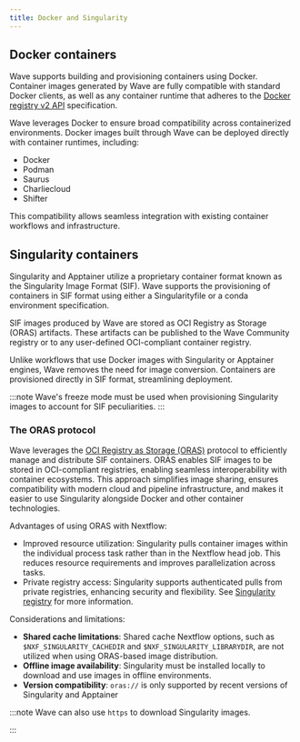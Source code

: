 ```yaml
---
title: Docker and Singularity
---
```


## Docker containers

Wave supports building and provisioning containers using Docker. Container images generated by Wave are fully compatible with standard Docker clients, as well as any container runtime that adheres to the [Docker registry v2 API](https://docs.docker.com/registry/spec/api/) specification.

Wave leverages Docker to ensure broad compatibility across containerized environments. Docker images built through Wave can be deployed directly with container runtimes, including:

- Docker
- Podman
- Saurus
- Charliecloud
- Shifter

This compatibility allows seamless integration with existing container workflows and infrastructure.

## Singularity containers

Singularity and Apptainer utilize a proprietary container format known as the Singularity Image Format (SIF). Wave supports the provisioning of containers in SIF format using either a Singularityfile or a conda environment specification.

SIF images produced by Wave are stored as OCI Registry as Storage (ORAS) artifacts. These artifacts can be published to the Wave Community registry or to any user-defined OCI-compliant container registry.

Unlike workflows that use Docker images with Singularity or Apptainer engines, Wave removes the need for image conversion. Containers are provisioned directly in SIF format, streamlining deployment.

:::note
Wave's freeze mode must be used when provisioning Singularity images to account for SIF peculiarities.
:::

### The ORAS protocol

Wave leverages the [OCI Registry as Storage (ORAS)](https://oras.land/) protocol to efficiently manage and distribute SIF containers. ORAS enables SIF images to be stored in OCI-compliant registries, enabling seamless interoperability with container ecosystems.
This approach simplifies image sharing, ensures compatibility with modern cloud and pipeline infrastructure, and makes it easier to use Singularity alongside Docker and other container technologies.

Advantages of using ORAS with Nextflow:

- Improved resource utilization: Singularity pulls container images within the individual process task rather than in the Nextflow head job. This reduces resource requirements and improves parallelization across tasks.
- Private registry access: Singularity supports authenticated pulls from private registries, enhancing security and flexibility. See [Singularity registry](https://docs.sylabs.io/guides/main/user-guide/cli/singularity_registry.html) for more information.

Considerations and limitations:

- **Shared cache limitations**: Shared cache Nextflow options, such as `$NXF_SINGULARITY_CACHEDIR` and `$NXF_SINGULARITY_LIBRARYDIR`, are not utilized when using ORAS-based image distribution.
- **Offline image availability**: Singularity must be installed locally to download and use images in offline environments.
- **Version compatibility**: `oras://` is only supported by recent versions of Singularity and Apptainer

:::note
Wave can also use `https` to download Singularity images.
<!-- // TODO add See Singularity https downloads for more information. -->
:::

<!--
// TODO Add read more secton
-->
